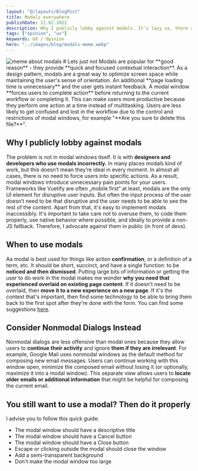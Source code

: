 ```yaml
---
layout: "@/layouts/BlogPost"
title: Modals everywhere
publishDate: 11.02.2022
description: Why I publicly lobby against modals. It's lazy ux, there are better options. Modals everywhere.
tags: ["opinion", "ux"]
keywords: UX / Opinion
hero: "../images/blog/modals-meme.webp"
---
```

<img src="/images/blog/modals-meme.webp" alt="meme about modals"/>
# Lets just not
Modals are popular for **good reason** - they provide **quick and focused contextual interaction**. As a design pattern, modals are a great way to optimize screen space while maintaining the user's sense of orientation. An additional **page loading time is unnecessary** and the user gets instant feedback. A modal window **forces users to complete action** before returning to the current workflow or completing it. This can make users more productive because they perform one action at a time instead of multitasking. Users are less likely to get confused and lost in the workflow due to the control and restrictions of modal windows, for example "**Are you sure to delete this file?**".  
  
## Why I publicly lobby against modals  
The problem is not in modal windows itself. It is with **designers and developers who use modals incorrectly.** In many places modals kind of work, but this doesn’t mean they’re ideal in every moment. In almost all cases, there is no need to force users into specific actions. As a result, modal windows introduce unnecessary pain points for your users. Frameworks like Vuetify are often „mobile first“ at least, modals are the only UI element for disruptive user inputs. But often the input process of the user doesn’t need to be that disruptive and the user needs to be able to see the rest of the content. Apart from that, it's easy to implement modals inaccessibly. It's important to take care not to overuse them, to code them properly, use native behavior where possible, and ideally to provide a non-JS fallback. Therefore, I advocate against them in public (in front of devs). 

## When to use modals
Aa modal is best used for things like action **confirmation**, or a definition of a term, etc. It should be short, succinct, and have a single function: to be **noticed and then dismissed**. Putting large bits of information or getting the user to do work in the modal makes me wonder **why you need that experienced overlaid on existing page content**. If it doesn't need to be overlaid, then **move it to a new experience on a new page**. If it's the context that's important, then find some technology to be able to bring them back to the first spot after they're done with the form. You can find some suggestions [here](https://modalzmodalzmodalz.com/). 

## Consider Nonmodal Dialogs Instead
Nonmodal dialogs are less offensive than modal ones because they allow users to **continue their activity** and ignore **them if they are irrelevant**. For example, Google Mail uses nonmodal windows as the default method for composing new email messages. Users can continue working with this window open, minimize the composed email without losing it (or optionally, maximize it into a modal window). This separate view allows users to **locate older emails or additional information** that might be helpful for composing the current email.

## You still want to use a modal? Then do it properly
I advise you to follow this quick guide: 
- The modal window should have a descriptive title
- The modal window should have a Cancel button
- The modal window should have a Close button
- Escape or clicking outside the modal should close the window
- Add a semi-transparent background
- Don't make the modal window too large